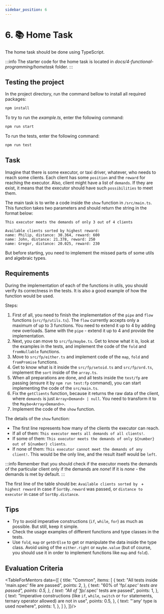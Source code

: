 ```yaml
---
sidebar_position: 6
---
```


# 6. 📚 Home Task

The home task should be done using TypeScript.

:::info
The starter code for the home task is located in _docs/4-functional-programming/hometask_ folder.
:::

## Testing the project

In the project directory, run the command bellow to install all required packages:

```bash
npm install
```

To try to run the _example.ts_, enter the following command:

```bash
npm run start
```

To run the tests, enter the following command:

```bash
npm run test
```

## Task

Imagine that there is some executor, or taxi driver, whatever, who needs to reach some clients. Each client has some `position` and the `reward` for reaching the executor. Also, client might have a list of `demands`. If they are exist, it means that the executor should have such `possibilities` to meet them.

The main task is to write a code inside the `show` function in `/src/main.ts`. This function takes two parameters and should return the string in the format below:

```
This executor meets the demands of only 3 out of 4 clients

Available clients sorted by highest reward:
name: Philip, distance: 30.364, reward: 600
name: John, distance: 21.378, reward: 250
name: Gregor, distance: 20.025, reward: 230
```

But before starting, you need to implement the missed parts of some utils and algebraic types.

## Requirements

During the implementation of each of the functions in utils, you should verify its correctness in the tests. It is also a good example of how the function would be used.

Steps:

1. First of all, you need to finish the implementation of the `pipe` and `flow` functions (`src/fp/utils.ts`). The `flow` currently accepts only a maximum of up to 3 functions. You need to extend it up to 4 by adding new overloads. Same with the `pipe` - extend it up to 4 and provide the implementation.
2. Next, you can move to `src/fp/maybe.ts`. Get to know what it is, look at the examples in the tests, and implement the code of the `fold` and `fromNullable` functions.
3. Move to `src/fp/either.ts` and implement code of the `map`, `fold` and `fromPromise` functions.
4. Get to know what is it inside the `src/fp/setoid.ts` and `src/fp/ord.ts`, implement the `sort` inside of the `array.ts`.
5. When all preparations are done, and all tests inside the `test/fp` are passing (ensure it by `npm run test:fp` command), you can start implementing the code of the `src/main.ts`.
6. Fix the `getClients` function, because it returns the raw data of the client, where `demands` is just `Array<Demand> | null`. You need to transform it to the `Maybe<Array<Demand>>`.
7. Implement the code of the `show` function.

The details of the `show` function:

- The first line represents how many of the clients the executor can reach.
- If all of them: `This executor meets all demands of all clients!`.
- If some of them: `This executor meets the demands of only ${number} out of ${number} clients`.
- If none of them: `This executor cannot meet the demands of any client!`. This would be the only line, and the result itself would be `left`.

:::info
Remember that you should check if the executor meets the demands of the particular client only if the demands are _none_! If it is _none_ - the demands is met by default.
:::

The first line of the table should be:
`Available clients sorted by ` + `highest reward` in case if `SortBy.reward` was passed, or `distance to executor` in case of `SortBy.distance`.

## Tips

* Try to avoid imperative constructions (`if`, `while`, `for`) as much as possible. But still, keep it simple.
* Check the usage examples of different functions and type classes in the tests.
* Use `fold`, `map` or `getOrElse` to get or manipulate the data inside the type class. Avoid using of the `either.right` or `maybe.value` (but of course, you should use it in order to implement functions like `map` and `fold`).

## Evaluation Criteria

<TableForMentors data={[
  {
    title: "Common",
    items: [
      {
        text: "All tests inside 'main.spec' file are passed",
        points: 2,
      },
      {
        text: "60% of 'fp/*.spec' tests are passed",
        points: 0.5,
      },
      {
        text: "All of 'fp/*.spec' tests are passed",
        points: 1,
      },
      {
        text: "Imperative constructions (like `if`, `while`, `switch` or `for` statements, ternary operator allowed) are not in use",
        points: 0.5,
      },
      {
        text: "'any' type is used nowhere",
        points: 1,
      },
    ]
  },
]}/>
